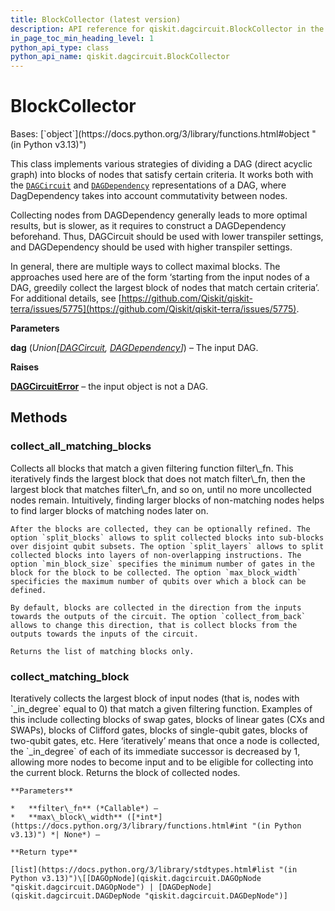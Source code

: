 ```yaml
---
title: BlockCollector (latest version)
description: API reference for qiskit.dagcircuit.BlockCollector in the latest version of qiskit
in_page_toc_min_heading_level: 1
python_api_type: class
python_api_name: qiskit.dagcircuit.BlockCollector
---
```


# BlockCollector

<Class id="qiskit.dagcircuit.BlockCollector" isDedicatedPage={true} github="https://github.com/Qiskit/qiskit/tree/stable/2.2/qiskit/dagcircuit/collect_blocks.py#L29-L260" signature="qiskit.dagcircuit.BlockCollector(dag)" modifiers="class">
  Bases: [`object`](https://docs.python.org/3/library/functions.html#object "(in Python v3.13)")

  This class implements various strategies of dividing a DAG (direct acyclic graph) into blocks of nodes that satisfy certain criteria. It works both with the [`DAGCircuit`](qiskit.dagcircuit.DAGCircuit "qiskit.dagcircuit.DAGCircuit") and [`DAGDependency`](qiskit.dagcircuit.DAGDependency "qiskit.dagcircuit.DAGDependency") representations of a DAG, where DagDependency takes into account commutativity between nodes.

  Collecting nodes from DAGDependency generally leads to more optimal results, but is slower, as it requires to construct a DAGDependency beforehand. Thus, DAGCircuit should be used with lower transpiler settings, and DAGDependency should be used with higher transpiler settings.

  In general, there are multiple ways to collect maximal blocks. The approaches used here are of the form ‘starting from the input nodes of a DAG, greedily collect the largest block of nodes that match certain criteria’. For additional details, see [https://github.com/Qiskit/qiskit-terra/issues/5775](https://github.com/Qiskit/qiskit-terra/issues/5775).

  **Parameters**

  **dag** (*Union\[*[*DAGCircuit*](qiskit.dagcircuit.DAGCircuit "qiskit.dagcircuit.DAGCircuit")*,* [*DAGDependency*](qiskit.dagcircuit.DAGDependency "qiskit.dagcircuit.DAGDependency")*]*) – The input DAG.

  **Raises**

  [**DAGCircuitError**](dagcircuit#qiskit.dagcircuit.DAGCircuitError "qiskit.dagcircuit.DAGCircuitError") – the input object is not a DAG.

  ## Methods

  ### collect\_all\_matching\_blocks

  <Function id="qiskit.dagcircuit.BlockCollector.collect_all_matching_blocks" github="https://github.com/Qiskit/qiskit/tree/stable/2.2/qiskit/dagcircuit/collect_blocks.py#L190-L260" signature="collect_all_matching_blocks(filter_fn, split_blocks=True, min_block_size=2, split_layers=False, collect_from_back=False, max_block_width=None)">
    Collects all blocks that match a given filtering function filter\_fn. This iteratively finds the largest block that does not match filter\_fn, then the largest block that matches filter\_fn, and so on, until no more uncollected nodes remain. Intuitively, finding larger blocks of non-matching nodes helps to find larger blocks of matching nodes later on.

    After the blocks are collected, they can be optionally refined. The option `split_blocks` allows to split collected blocks into sub-blocks over disjoint qubit subsets. The option `split_layers` allows to split collected blocks into layers of non-overlapping instructions. The option `min_block_size` specifies the minimum number of gates in the block for the block to be collected. The option `max_block_width` specificies the maximum number of qubits over which a block can be defined.

    By default, blocks are collected in the direction from the inputs towards the outputs of the circuit. The option `collect_from_back` allows to change this direction, that is collect blocks from the outputs towards the inputs of the circuit.

    Returns the list of matching blocks only.
  </Function>

  ### collect\_matching\_block

  <Function id="qiskit.dagcircuit.BlockCollector.collect_matching_block" github="https://github.com/Qiskit/qiskit/tree/stable/2.2/qiskit/dagcircuit/collect_blocks.py#L143-L188" signature="collect_matching_block(filter_fn, max_block_width)">
    Iteratively collects the largest block of input nodes (that is, nodes with `_in_degree` equal to 0) that match a given filtering function. Examples of this include collecting blocks of swap gates, blocks of linear gates (CXs and SWAPs), blocks of Clifford gates, blocks of single-qubit gates, blocks of two-qubit gates, etc. Here ‘iteratively’ means that once a node is collected, the `_in_degree` of each of its immediate successor is decreased by 1, allowing more nodes to become input and to be eligible for collecting into the current block. Returns the block of collected nodes.

    **Parameters**

    *   **filter\_fn** (*Callable*) –
    *   **max\_block\_width** ([*int*](https://docs.python.org/3/library/functions.html#int "(in Python v3.13)") *| None*) –

    **Return type**

    [list](https://docs.python.org/3/library/stdtypes.html#list "(in Python v3.13)")\[[DAGOpNode](qiskit.dagcircuit.DAGOpNode "qiskit.dagcircuit.DAGOpNode") | [DAGDepNode](qiskit.dagcircuit.DAGDepNode "qiskit.dagcircuit.DAGDepNode")]
  </Function>
</Class>


